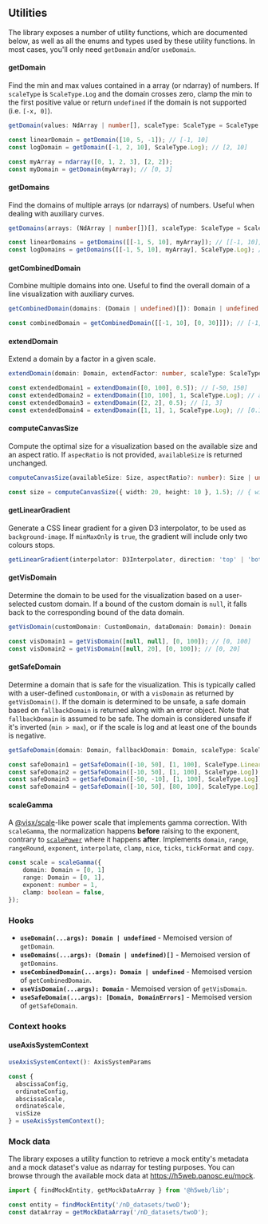<Meta title="Utilities" />

## Utilities

The library exposes a number of utility functions, which are documented below, as well as all the enums and types used by these utility functions.
In most cases, you'll only need `getDomain` and/or `useDomain`.

#### getDomain

Find the min and max values contained in a array (or ndarray) of numbers. If `scaleType` is `ScaleType.Log` and the domain crosses zero, clamp the min to the first positive value or return `undefined` if the domain is not supported (i.e. `[-x, 0]`).

```ts
getDomain(values: NdArray | number[], scaleType: ScaleType = ScaleType.Linear): Domain | undefined

const linearDomain = getDomain([10, 5, -1]); // [-1, 10]
const logDomain = getDomain([-1, 2, 10], ScaleType.Log); // [2, 10]

const myArray = ndarray([0, 1, 2, 3], [2, 2]);
const myDomain = getDomain(myArray); // [0, 3]
```

#### getDomains

Find the domains of multiple arrays (or ndarrays) of numbers. Useful when dealing with auxiliary curves.

```ts
getDomains(arrays: (NdArray | number[])[], scaleType: ScaleType = ScaleType.Linear): (Domain | undefined)[]

const linearDomains = getDomains([[-1, 5, 10], myArray]); // [[-1, 10], [0, 3]]
const logDomains = getDomains([[-1, 5, 10], myArray], ScaleType.Log); // [[2, 10], [0, 3]]
```

#### getCombinedDomain

Combine multiple domains into one. Useful to find the overall domain of a line visualization with auxiliary curves.

```ts
getCombinedDomain(domains: (Domain | undefined)[]): Domain | undefined

const combinedDomain = getCombinedDomain([[-1, 10], [0, 30]]]); // [-1, 30]
```

#### extendDomain

Extend a domain by a factor in a given scale.

```ts
extendDomain(domain: Domain, extendFactor: number, scaleType: ScaleType = ScaleType.Linear): Domain

const extendedDomain1 = extendDomain([0, 100], 0.5]); // [-50, 150]
const extendedDomain2 = extendDomain([10, 100], 1, ScaleType.Log); // approx. [1, 1000]
const extendedDomain3 = extendDomain([2, 2], 0.5); // [1, 3]
const extendedDomain4 = extendDomain([1, 1], 1, ScaleType.Log); // [0.1, 10]
```

#### computeCanvasSize

Compute the optimal size for a visualization based on the available size and an aspect ratio. If `aspecRatio` is not provided, `availableSize` is returned unchanged.

```ts
computeCanvasSize(availableSize: Size, aspectRatio?: number): Size | undefined

const size = computeCanvasSize({ width: 20, height: 10 }, 1.5); // { width: 15, height: 10 }
```

#### getLinearGradient

Generate a CSS linear gradient for a given D3 interpolator, to be used as `background-image`. If `minMaxOnly` is `true`, the gradient will include only two colours stops.

```ts
getLinearGradient(interpolator: D3Interpolator, direction: 'top' | 'bottom' | 'right' | 'left', minMaxOnly = false): string
```

#### getVisDomain

Determine the domain to be used for the visualization based on a user-selected custom domain. If a bound of the custom domain is `null`, it falls back to the corresponding bound of the data domain.

```ts
getVisDomain(customDomain: CustomDomain, dataDomain: Domain): Domain

const visDomain1 = getVisDomain([null, null], [0, 100]); // [0, 100]
const visDomain2 = getVisDomain([null, 20], [0, 100]); // [0, 20]
```

#### getSafeDomain

Determine a domain that is safe for the visualization. This is typically called with a user-defined `customDomain`, or with a `visDomain` as returned by `getVisDomain()`.
If the domain is determined to be unsafe, a safe domain based on `fallbackDomain` is returned along with an error object. Note that `fallbackDomain` is assumed to be safe.
The domain is considered unsafe if it's inverted (`min > max`), or if the scale is log and at least one of the bounds is negative.

```ts
getSafeDomain(domain: Domain, fallbackDomain: Domain, scaleType: ScaleType): [Domain, DomainErrors]

const safeDomain1 = getSafeDomain([-10, 50], [1, 100], ScaleType.Linear]); // [0, 50]
const safeDomain2 = getSafeDomain([-10, 50], [1, 100], ScaleType.Log]); // [1, 50]
const safeDomain3 = getSafeDomain([-50, -10], [1, 100], ScaleType.Log]); // [1, 100]
const safeDomain4 = getSafeDomain([-10, 50], [80, 100], ScaleType.Log]); // [50, 50] => log-safe min (80) is greater than max (50)
```

#### scaleGamma

A [@visx/scale](https://airbnb.io/visx/docs/scale)-like power scale that implements gamma correction. With `scaleGamma`, the normalization happens **before** raising to the exponent, contrary to [`scalePower`](https://github.com/d3/d3-scale/blob/main/README.md#scalePow) where it happens **after**.
Implements `domain`, `range`, `rangeRound`, `exponent`, `interpolate`, `clamp`, `nice`, `ticks`, `tickFormat` and `copy`.

```ts
const scale = scaleGamma({
    domain: Domain = [0, 1]
    range: Domain = [0, 1],
    exponent: number = 1,
    clamp: boolean = false,
});
```

### Hooks

- **`useDomain(...args): Domain | undefined`** - Memoised version of `getDomain`.
- **`useDomains(...args): (Domain | undefined)[]`** - Memoised version of `getDomains`.
- **`useCombinedDomain(...args): Domain | undefined`** - Memoised version of `getCombinedDomain`.
- **`useVisDomain(...args): Domain`** - Memoised version of `getVisDomain`.
- **`useSafeDomain(...args): [Domain, DomainErrors]`** - Memoised version of `getSafeDomain`.

### Context hooks

#### useAxisSystemContext

```ts
useAxisSystemContext(): AxisSystemParams

const {
  abscissaConfig,
  ordinateConfig,
  abscissaScale,
  ordinateScale,
  visSize
} = useAxisSystemContext();
```

### Mock data

The library exposes a utility function to retrieve a mock entity's metadata and a mock dataset's value as ndarray for testing purposes.
You can browse through the available mock data at https://h5web.panosc.eu/mock.

```ts
import { findMockEntity, getMockDataArray } from '@h5web/lib';

const entity = findMockEntity('/nD_datasets/twoD');
const dataArray = getMockDataArray('/nD_datasets/twoD');
```

